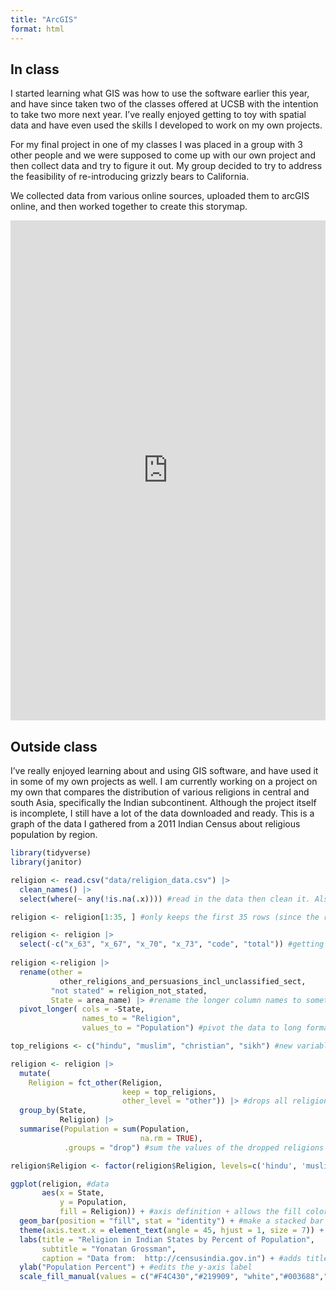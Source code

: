 ```yaml
---
title: "ArcGIS"
format: html
---
```


## In class

I started learning what GIS was how to use the software earlier this year, and have since taken two of the classes offered at UCSB with the intention to take two more next year. I've really enjoyed getting to toy with spatial data and have even used the skills I developed to work on my own projects. 

For my final project in one of my classes I was placed in a group with 3 other people and we were supposed to come up with our own project and then collect data and try to figure it out. My group decided to try to address the feasibility of re-introducing grizzly bears to California.

We collected data from various online sources, uploaded them to arcGIS online, and then worked together to create this storymap.


<iframe src="https://storymaps.arcgis.com/stories/5faf705556174a63a4c84a16f78f1bb6"
        width="100%" height="800" frameborder="0" allowfullscreen>
</iframe>



## Outside class

I've really enjoyed learning about and using GIS software, and have used it in some of my own projects as well. I am currently working on a project on my own that compares the distribution of various religions in central and south Asia, specifically the Indian subcontinent. Although the project itself is incomplete, I still have a lot of the data downloaded and ready. This is a graph of the data I gathered from a 2011 Indian Census about religious population by region.

```r
library(tidyverse)
library(janitor)
```

```r
religion <- read.csv("data/religion_data.csv") |> 
  clean_names() |> 
  select(where(~ any(!is.na(.x)))) #read in the data then clean it. Also removes columns with n/a values

religion <- religion[1:35, ] #only keeps the first 35 rows (since the rest were n/a values)

religion <- religion |> 
  select(-c("x_63", "x_67", "x_70", "x_73", "code", "total")) #getting rid of some extra columns not useful to this graoph
  
religion <-religion |> 
  rename(other =
           other_religions_and_persuasions_incl_unclassified_sect,
         "not stated" = religion_not_stated,
         State = area_name) |> #rename the longer column names to something easier/more accurate
  pivot_longer( cols = -State,
                names_to = "Religion",
                values_to = "Population") #pivot the data to long format so there's only three columns

top_religions <- c("hindu", "muslim", "christian", "sikh") #new variable of the 4 most populous religions

religion <- religion |>
  mutate(
    Religion = fct_other(Religion,
                         keep = top_religions,
                         other_level = "other")) |> #drops all religions that aren't in the top religions and puts them in an "other" catagory (this turns them into levels)
  group_by(State,
           Religion) |>     
  summarise(Population = sum(Population,
                             na.rm = TRUE),
            .groups = "drop") #sum the values of the dropped religions into an other level

religion$Religion <- factor(religion$Religion, levels=c('hindu', 'muslim', 'christian', 'sikh', 'other')) #defines levels to control the order the religions are displayed

ggplot(religion, #data
       aes(x = State, 
           y = Population,
           fill = Religion)) + #axis definition + allows the fill color to be chosed by the religion
  geom_bar(position = "fill", stat = "identity") + #make a stacked bar graph
  theme(axis.text.x = element_text(angle = 45, hjust = 1, size = 7)) + #tilt the x-axis labels and makes them smaller so it's easier to read
  labs(title = "Religion in Indian States by Percent of Population",
       subtitle = "Yonatan Grossman",
       caption = "Data from:  http://censusindia.gov.in") + #adds title, subtitle, and caption
  ylab("Population Percent") + #edits the y-axis label
  scale_fill_manual(values = c("#F4C430","#219909", "white","#003688","red")) #chooses colors (I tried to choose ones that were significant to the religions and also contrasted well)
```